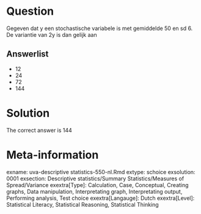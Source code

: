 Question
========

Gegeven dat y een stochastische variabele is met gemiddelde 50 en sd 6. De variantie van 2y is dan gelijk aan

Answerlist
----------
* 12
* 24
* 72
* 144

Solution
========

The correct answer is  144

Meta-information
================
exname: uva-descriptive statistics-550-nl.Rmd
extype: schoice
exsolution: 0001
exsection: Descriptive statistics/Summary Statistics/Measures of Spread/Variance
exextra[Type]: Calculation, Case, Conceptual, Creating graphs, Data manipulation, Interpretating graph, Interpretating output, Performing analysis, Test choice
exextra[Langauge]: Dutch
exextra[Level]: Statistical Literacy, Statistical Reasoning, Statistical Thinking
